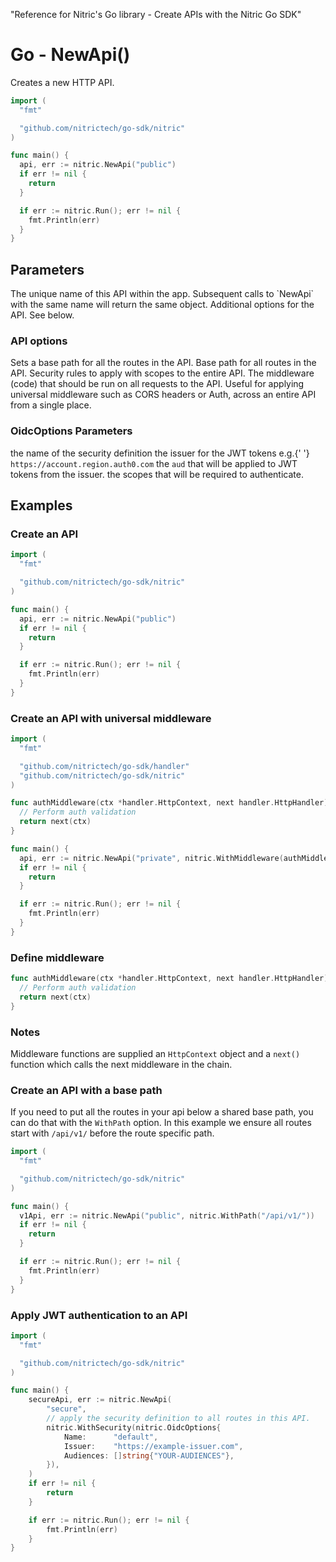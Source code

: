   "Reference for Nitric's Go library - Create APIs with the Nitric Go SDK"

# Go - NewApi()

Creates a new HTTP API.

```go
import (
  "fmt"

  "github.com/nitrictech/go-sdk/nitric"
)

func main() {
  api, err := nitric.NewApi("public")
  if err != nil {
    return
  }

  if err := nitric.Run(); err != nil {
    fmt.Println(err)
  }
}
```

## Parameters

<Properties>
  <Property name="name" required type="string">
    The unique name of this API within the app. Subsequent calls to `NewApi`
    with the same name will return the same object.
  </Property>
  <Property name="options" type="...ApiOption">
    Additional options for the API. See below.
  </Property>
</Properties>

### API options

<Properties>
  <Property name="WithPath()" type="ApiOption">
    Sets a base path for all the routes in the API.
    <Properties nested>
      <Property name="path" required type="string">
        Base path for all routes in the API.
      </Property>
    </Properties>
  </Property>
  <Property name="WithSecurity()" type="OidcOptions">
    Security rules to apply with scopes to the entire API.
  </Property>
  <Property name="WithMiddleware()" type="ApiOption">
    <Properties nested>
      <Property name="middleware" required type="HttpMiddleware">
        The middleware (code) that should be run on all requests to the API.
        Useful for applying universal middleware such as CORS headers or Auth,
        across an entire API from a single place.
      </Property>
    </Properties>
  </Property>
</Properties>

### OidcOptions Parameters

<Properties>
  <Property name="Name" required type="string">
    the name of the security definition
  </Property>
  <Property name="Issuer" required type="string">
    the issuer for the JWT tokens e.g.{' '}
    <code>https://account.region.auth0.com</code>
  </Property>
  <Property name="Audiences" required type="[]string">
    the <code>aud</code> that will be applied to JWT tokens from the issuer.
  </Property>
  <Property name="Scopes" required type="[]string">
    the scopes that will be required to authenticate.
  </Property>
</Properties>

## Examples

### Create an API

```go
import (
  "fmt"

  "github.com/nitrictech/go-sdk/nitric"
)

func main() {
  api, err := nitric.NewApi("public")
  if err != nil {
    return
  }

  if err := nitric.Run(); err != nil {
    fmt.Println(err)
  }
}
```

### Create an API with universal middleware

```go
import (
  "fmt"

  "github.com/nitrictech/go-sdk/handler"
  "github.com/nitrictech/go-sdk/nitric"
)

func authMiddleware(ctx *handler.HttpContext, next handler.HttpHandler) (*handler.HttpContext, error) {
  // Perform auth validation
  return next(ctx)
}

func main() {
  api, err := nitric.NewApi("private", nitric.WithMiddleware(authMiddleware))
  if err != nil {
    return
  }

  if err := nitric.Run(); err != nil {
    fmt.Println(err)
  }
}
```

### Define middleware

```go
func authMiddleware(ctx *handler.HttpContext, next handler.HttpHandler) (*handler.HttpContext, error) {
  // Perform auth validation
  return next(ctx)
}
```

### Notes

Middleware functions are supplied an `HttpContext` object and a `next()` function which calls the next middleware in the chain.

### Create an API with a base path

If you need to put all the routes in your api below a shared base path, you can do that with the `WithPath` option. In this example we ensure all routes start with `/api/v1/` before the route specific path.

```go
import (
  "fmt"

  "github.com/nitrictech/go-sdk/nitric"
)

func main() {
  v1Api, err := nitric.NewApi("public", nitric.WithPath("/api/v1/"))
  if err != nil {
    return
  }

  if err := nitric.Run(); err != nil {
    fmt.Println(err)
  }
}
```

### Apply JWT authentication to an API

```go
import (
  "fmt"

  "github.com/nitrictech/go-sdk/nitric"
)

func main() {
	secureApi, err := nitric.NewApi(
		"secure",
		// apply the security definition to all routes in this API.
		nitric.WithSecurity(nitric.OidcOptions{
			Name:      "default",
			Issuer:    "https://example-issuer.com",
			Audiences: []string{"YOUR-AUDIENCES"},
		}),
	)
	if err != nil {
		return
	}

	if err := nitric.Run(); err != nil {
		fmt.Println(err)
	}
}
```
